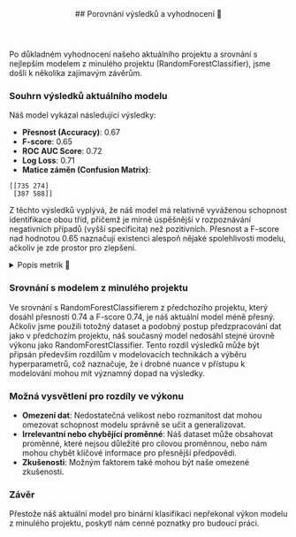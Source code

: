 

<article id="resultsAndEvaluation">
  <header style={{marginBottom: "1rem"}}>
    ## Porovnání výsledků a vyhodnocení 🏁
  </header>

Po důkladném vyhodnocení našeho aktuálního projektu a srovnání s nejlepším modelem z minulého projektu (RandomForestClassifier), jsme došli k několika zajímavým závěrům.

### Souhrn výsledků aktuálního modelu

Náš model vykázal následující výsledky:

- **Přesnost (Accuracy)**: 0.67
- **F-score**: 0.65
- **ROC AUC Score**: 0.72
- **Log Loss**: 0.71
- **Matice záměn (Confusion Matrix)**:
```
[[735 274]
 [387 588]]
```

Z těchto výsledků vyplývá, že náš model má relativně vyváženou schopnost identifikace obou tříd, přičemž je mírně úspěšnější v rozpoznávání negativních případů (vyšší specificita) než pozitivních. Přesnost a F-score nad hodnotou 0.65 naznačují existenci alespoň nějaké spolehlivosti modelu, ačkoliv je zde prostor pro zlepšení.

<details>
  <summary>Popis metrik 📝</summary>

- **Přesnost (Accuracy):** Jak často model uhádl správnou třídu.

- **F-score:** Měří, jak dobře model zvládá nacházet správné výsledky a jak dobře se vyhne špatným.

- **ROC AUC score:** Ukazuje, jak dobře model dokáže rozlišit mezi třídami (v našem případě nad třídami nadprůměrná hra a podprůměrná hra)

- **Log Loss:** Hodnota ukazující, jak moc se model mýlil - čím nižší, tím lépe.

- **Matice záměn (Confusion Matrix):** Tabulka, která ukazuje, kolik předpovědí model správně nebo nesprávně klasifikoval. Postupně True Positive, True Negative, False Positive, False Negative.
</details>

### Srovnání s modelem z minulého projektu

Ve srovnání s RandomForestClassifierem z předchozího projektu, který dosáhl přesnosti 0.74 a F-score 0.74, je náš aktuální model méně přesný. Ačkoliv jsme použili totožný dataset a podobný postup předzpracování dat jako v předchozím projektu, náš současný model nedosáhl stejné úrovně výkonu jako RandomForestClassifier. Tento rozdíl výsledků může být připsán především rozdílům v modelovacích technikách a výběru hyperparametrů, což naznačuje, že i drobné nuance v přístupu k modelování mohou mít významný dopad na výsledky.

### Možná vysvětlení pro rozdíly ve výkonu

- **Omezení dat**: Nedostatečná velikost nebo rozmanitost dat mohou omezovat schopnost modelu správně se učit a generalizovat.
- **Irrelevantní nebo chybějící proměnné**: Náš dataset může obsahovat proměnné, které nejsou důležité pro cílovou proměnnou, nebo nám mohou chybět klíčové informace pro přesnější předpovědi.
- **Zkušenosti**: Možným faktorem také mohou být naše omezené zkušenosti.

### Závěr

Přestože náš aktuální model pro binární klasifikaci nepřekonal výkon modelu z minulého projektu, poskytl nám cenné poznatky pro budoucí práci.
</article>

